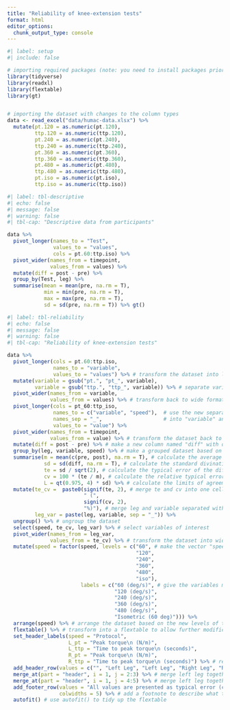 ```yaml
---
title: "Reliability of knee-extension tests"
format: html
editor_options: 
  chunk_output_type: console
---
```




```r
#| label: setup
#| include: false

# importing required packages (note: you need to install packages prior til loading them if you do not already have them installed)
library(tidyverse)
library(readxl)
library(flextable)
library(gt)


# importing the dataset with changes to the column types
data <- read_excel("data/humac-data.xlsx") %>% 
  mutate(pt.120 = as.numeric(pt.120),
         ttp.120 = as.numeric(ttp.120),
         pt.240 = as.numeric(pt.240),
         ttp.240 = as.numeric(ttp.240),
         pt.360 = as.numeric(pt.360),
         ttp.360 = as.numeric(ttp.360),
         pt.480 = as.numeric(pt.480),
         ttp.480 = as.numeric(ttp.480),
         pt.iso = as.numeric(pt.iso),
         ttp.iso = as.numeric(ttp.iso))
```



```r
#| label: tbl-descriptive
#| echo: false
#| message: false
#| warning: false
#| tbl-cap: "Descriptive data from participants"

data %>% 
  pivot_longer(names_to = "Test",
               values_to = "values",
               cols = pt.60:ttp.iso) %>% 
  pivot_wider(names_from = timepoint,
              values_from = values) %>% 
  mutate(diff = post - pre) %>%
  group_by(Test, leg) %>% 
  summarise(mean = mean(pre, na.rm = T),
            min = min(pre, na.rm = T),
            max = max(pre, na.rm = T),
            sd = sd(pre, na.rm = T)) %>% gt()

```




```r
#| label: tbl-reliability
#| echo: false
#| message: false
#| warning: false
#| tbl-cap: "Reliability of knee-extension tests"

data %>% 
  pivot_longer(cols = pt.60:ttp.iso,
               names_to = "variable",
               values_to = "values") %>% # transform the dataset into long format
  mutate(variable = gsub("pt.", "pt_", variable),
         variable = gsub("ttp.", "ttp_", variable)) %>% # separate variable strings with "_" instead of "."
  pivot_wider(names_from = variable,
              values_from = values) %>% # transform back to wide format with the new separator 
  pivot_longer(cols = pt_60:ttp_iso,
               names_to = c("variable", "speed"),  # use the new separator to split the "variable" 
               names_sep = "_",                    # into "variable" and "speed" and transform into long format
               values_to = "value") %>%
  pivot_wider(names_from = timepoint,
              values_from = value) %>% # transform the dataset back to wide format for easy calculations of differences from pre to post
  mutate(diff = post - pre) %>% # make a new column named "diff" with differences scores
  group_by(leg, variable, speed) %>% # make a grouped dataset based on leg, variable and speed
  summarise(m = mean(c(pre, post), na.rm = T), # calculate the average score from both pre and post testing
            sd = sd(diff, na.rm = T), # calculate the standard divination of the diff scores 
            te = sd / sqrt(2), # calculate the typical error of the diff scores
            cv = 100 * (te / m), # calculate the relative typical error (coefficient of variation)
            L = qt(0.975, 4) * sd) %>% # calculate the limits of agreement for diff scores
  mutate(te_cv =  paste0(signif(te, 2), # merge te and cv into one cell
                         " (",
                         signif(cv, 2), 
                         "%)"), # merge leg and variable separated with "_"
         leg_var = paste(leg, variable, sep = "_")) %>% 
  ungroup() %>% # ungroup the dataset
  select(speed, te_cv, leg_var) %>% # select variables of interest
  pivot_wider(names_from = leg_var,
              values_from = te_cv) %>% # transform the dataset into wide format 
  mutate(speed = factor(speed, levels = c("60", # make the vector "speed" into a factor and set new levels
                                          "120", 
                                          "240", 
                                          "360", 
                                          "480", 
                                          "iso"), 
                        labels = c("60 (deg/s)", # give the variables more descriptive labels
                                   "120 (deg/s)", 
                                   "240 (deg/s)", 
                                   "360 (deg/s)", 
                                   "480 (deg/s)", 
                                   "Isometric (60 deg)"))) %>% 
  arrange(speed) %>% # arrange the dataset based on the new levels of the "speed" vector
  flextable() %>% # transform into a flextable to allow further modifications
  set_header_labels(speed = "Protocol",
                    L_pt = "Peak torque\n (N/m)",
                    L_ttp = "Time to peak torque\n (seconds)",
                    R_pt = "Peak torque\n (N/m)",
                    R_ttp = "Time to peak torque\n (seconds)") %>% # rename header labels
  add_header_row(values = c("", "Left Leg", "Left Leg", "Right Leg", "Right Leg")) %>% # add a new header row 
  merge_at(part = "header", i = 1, j = 2:3) %>% # merge left leg together in the new header row
  merge_at(part = "header", i = 1, j = 4:5) %>% # merge left leg together in the new header row
  add_footer_row(values = "All values are presented as typical error (coefficient of variation) based on differences from pre- to posttesting", 
                 colwidths = 5) %>% # add a footnote to describe what the values show
  autofit() # use autofit() to tidy up the flextable 
  
```


